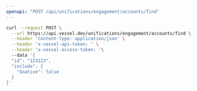 ```yaml
---
openapi: "POST /api/unifications/engagement/accounts/find"
---
```


<RequestExample>

```bash Request
curl --request POST \
  --url https://api.vessel.dev/unifications/engagement/accounts/find \
  --header 'Content-Type: application/json' \
  --header 'x-vessel-api-token: ' \
  --header 'x-vessel-access-token: '\ 
  --data '{
  "id": "123123",
  "include": {
    "$native": false
  }
}'
```

</RequestExample>


      